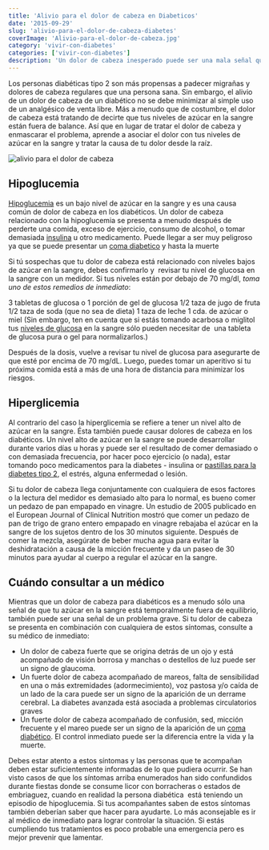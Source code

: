 ```yaml
---
title: 'Alivio para el dolor de cabeza en Diabeticos'
date: '2015-09-29'
slug: 'alivio-para-el-dolor-de-cabeza-diabetes'
coverImage: 'Alivio-para-el-dolor-de-cabeza.jpg'
category: 'vivir-con-diabetes'
categories: ['vivir-con-diabetes']
description: 'Un dolor de cabeza inesperado puede ser una mala señal que no va a pasar con una simple aspirina si sufres de diabetes y tiene que tratarse'
---
```


Los personas diabéticas tipo 2 son más propensas a padecer migrañas y dolores de cabeza regulares que una persona sana. Sin embargo, el alivio de un dolor de cabeza de un diabético no se debe minimizar al simple uso de un analgésico de venta libre. Más a menudo que de costumbre, el dolor de cabeza está tratando de decirte que tus niveles de azúcar en la sangre están fuera de balance. Así que en lugar de tratar el dolor de cabeza y enmascarar el problema, aprende a asociar el dolor con tus niveles de azúcar en la sangre y tratar la causa de tu dolor desde la raíz.

![alivio para el dolor de cabeza](/images/Alivio-para-el-dolor-de-cabeza.jpg)

## Hipoglucemia

[Hipoglucemia](/la-hipoglucemia-nivel-bajo-de-azucar-en-sangre/) es un bajo nivel de azúcar en la sangre y es una causa común de dolor de cabeza en los diabéticos. Un dolor de cabeza relacionado con la hipoglucemia se presenta a menudo después de perderte una comida, exceso de ejercicio, consumo de alcohol, o tomar demasiada [insulina](/que-es-la-insulina-cuantos-tipos-existen/) u otro medicamento. Puede llegar a ser muy peligroso ya que se puede presentar un [coma diabetico](/signos-de-un-coma-diabetico) y hasta la muerte

Si tú sospechas que tu dolor de cabeza está relacionado con niveles bajos de azúcar en la sangre, debes confirmarlo y  revisar tu nivel de glucosa en la sangre con un medidor. Si tus niveles están por debajo de 70 mg/dl, _toma uno de estos remedios de inmediato_:

3 tabletas de glucosa o 1 porción de gel de glucosa 1/2 taza de jugo de fruta 1/2 taza de soda (que no sea de dieta) 1 taza de leche 1 cda. de azúcar o miel (Sin embargo, ten en cuenta que si estás tomando acarbosa o miglitol tus [niveles de glucosa](/cuanto-es-el-nivel-normal-de-glucosa/) en la sangre sólo pueden necesitar de  una tableta de glucosa pura o gel para normalizarlos.)

Después de la dosis, vuelve a revisar tu nivel de glucosa para asegurarte de que esté por encima de 70 mg/dL. Luego, puedes tomar un aperitivo si tu próxima comida está a más de una hora de distancia para minimizar los riesgos.

## Hiperglicemia

Al contrario del caso la hiperglicemia se refiere a tener un nivel alto de azúcar en la sangre. Ésta también puede causar dolores de cabeza en los diabéticos. Un nivel alto de azúcar en la sangre se puede desarrollar durante varios días u horas y puede ser el resultado de comer demasiado o con demasiada frecuencia, por hacer poco ejercicio (o nada), estar tomando poco medicamentos para la diabetes - insulina or [pastillas para la diabetes tipo 2](/pastillas-para-la-diabetes/), el estrés, alguna enfermedad o lesión.

Si tu dolor de cabeza llega conjuntamente con cualquiera de esos factores o la lectura del medidor es demasiado alto para lo normal, es bueno comer un pedazo de pan empapado en vinagre. Un estudio de 2005 publicado en el European Journal of Clinical Nutrition mostró que comer un pedazo de pan de trigo de grano entero empapado en vinagre rebajaba el azúcar en la sangre de los sujetos dentro de los 30 minutos siguiente. Después de comer la mezcla, asegúrate de beber mucha agua para evitar la deshidratación a causa de la micción frecuente y da un paseo de 30 minutos para ayudar al cuerpo a regular el azúcar en la sangre.

## Cuándo consultar a un médico

Mientras que un dolor de cabeza para diabéticos es a menudo sólo una señal de que tu azúcar en la sangre está temporalmente fuera de equilibrio, también puede ser una señal de un problema grave. Si tu dolor de cabeza se presenta en combinación con cualquiera de estos síntomas, consulte a su médico de inmediato:

- Un dolor de cabeza fuerte que se origina detrás de un ojo y está acompañado de visión borrosa y manchas o destellos de luz puede ser un signo de glaucoma.
- Un fuerte dolor de cabeza acompañado de mareos, falta de sensibilidad en una o más extremidades (adormecimiento), voz pastosa y/o caída de un lado de la cara puede ser un signo de la aparición de un derrame cerebral. La diabetes avanzada está asociada a problemas circulatorios graves
- Un fuerte dolor de cabeza acompañado de confusión, sed, micción frecuente y el mareo puede ser un signo de la aparición de un [coma diabético](/signos-de-un-coma-diabetico). El control inmediato puede ser la diferencia entre la vida y la muerte.

Debes estar atento a estos síntomas y las personas que te acompañan deben estar suficientemente informadas de lo que pudiera ocurrir. Se han visto casos de que los síntomas arriba enumerados han sido confundidos durante fiestas donde se consume licor con borracheras o estados de embriaguez, cuando en realidad la persona diabética  está teniendo un episodio de hipoglucemia. Si tus acompañantes saben de estos síntomas también deberían saber que hacer para ayudarte. Lo más aconsejable es ir al médico de inmediato para lograr controlar la situación. Si estás cumpliendo tus tratamientos es poco probable una emergencia pero es mejor prevenir que lamentar.
